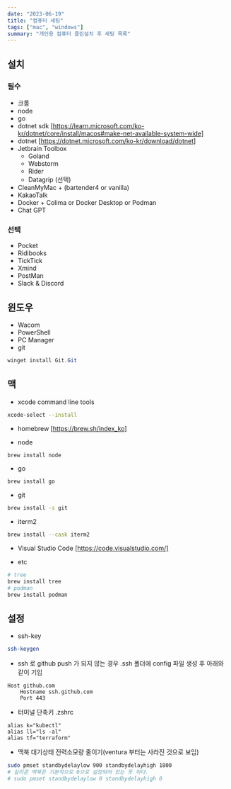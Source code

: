 ```yaml
---
date: "2023-06-19"
title: "컴퓨터 세팅"
tags: ["mac", "windows"]
summary: "개인용 컴퓨터 클린설치 후 세팅 목록"
---
```


## 설치

### 필수

- 크롬
- node
- go
- dotnet sdk [https://learn.microsoft.com/ko-kr/dotnet/core/install/macos#make-net-available-system-wide]
- dotnet [https://dotnet.microsoft.com/ko-kr/download/dotnet]
- Jetbrain Toolbox
  - Goland
  - Webstorm
  - Rider
  - Datagrip (선택)
- CleanMyMac + (bartender4 or vanilla)
- KakaoTalk
- Docker + Colima or Docker Desktop or Podman
- Chat GPT

### 선택

- Pocket
- Ridibooks
- TickTick
- Xmind
- PostMan
- Slack & Discord

## 윈도우

- Wacom
- PowerShell
- PC Manager
- git

```PowerShell
winget install Git.Git
```

## 맥

- xcode command line tools

```bash
xcode-select --install
```

- homebrew [https://brew.sh/index_ko]

- node

```bash
brew install node
```

- go

```bash
brew install go
```

- git

```bash
brew install -s git
```

- iterm2

```bash
brew install --cask iterm2
```

- Visual Studio Code [https://code.visualstudio.com/]

- etc

```bash
# tree
brew install tree
# podman
brew install podman
```

## 설정

- ssh-key

```bash
ssh-keygen
```

- ssh 로 github push 가 되지 않는 경우 .ssh 폴더에 config 파일 생성 후 아래와 같이 기입

```
Host github.com
    Hostname ssh.github.com
    Port 443
```

- 터미널 단축키 .zshrc

```
alias k="kubectl"
alias ll="ls -al"
alias tf="terraform"
```

- 맥북 대기상태 전력소모량 줄이기(ventura 부터는 사라진 것으로 보임)

```bash
sudo pmset standbydelaylow 900 standbydelayhigh 1800
# 실리콘 맥북은 기본적으로 0으로 설정되어 있는 듯 하다.
# sudo pmset standbydelaylow 0 standbydelayhigh 0
```
